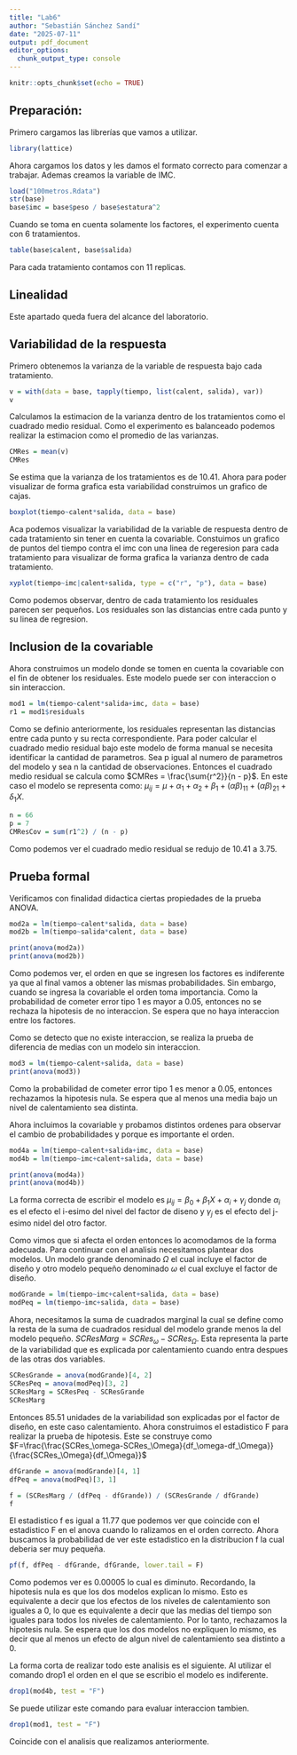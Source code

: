 ```yaml
---
title: "Lab6"
author: "Sebastián Sánchez Sandí"
date: "2025-07-11"
output: pdf_document
editor_options: 
  chunk_output_type: console
---
```


```r
knitr::opts_chunk$set(echo = TRUE)
```

## Preparación:

Primero cargamos las librerías que vamos a utilizar.

```r
library(lattice)
```

Ahora cargamos los datos y les damos el formato correcto para comenzar a trabajar. Ademas creamos la variable de IMC.

```r
load("100metros.Rdata")
str(base)
base$imc = base$peso / base$estatura^2
```

Cuando se toma en cuenta solamente los factores, el experimento cuenta con 6 tratamientos.

```r
table(base$calent, base$salida)
```

Para cada tratamiento contamos con 11 replicas.

## Linealidad

Este apartado queda fuera del alcance del laboratorio.

## Variabilidad de la respuesta

Primero obtenemos la varianza de la variable de respuesta bajo cada tratamiento.

```r
v = with(data = base, tapply(tiempo, list(calent, salida), var))
v
```

Calculamos la estimacion de la varianza dentro de los tratamientos como el cuadrado medio residual. Como el experimento es balanceado podemos realizar la estimacion como el promedio de las varianzas.

```r
CMRes = mean(v)
CMRes
```

Se estima que la varianza de los tratamientos es de 10.41. Ahora para poder visualizar de forma grafica esta variabilidad construimos un grafico de cajas.

```r
boxplot(tiempo~calent*salida, data = base)
```

Aca podemos visualizar la variabilidad de la variable de respuesta dentro de cada tratamiento sin tener en cuenta la covariable. Constuimos un grafico de puntos del tiempo contra el imc con una linea de regeresion para cada tratamiento para visualizar de forma grafica la varianza dentro de cada tratamiento.

```r
xyplot(tiempo~imc|calent+salida, type = c("r", "p"), data = base)
```

Como podemos observar, dentro de cada tratamiento los residuales parecen ser pequeños. Los residuales son las distancias entre cada punto y su linea de regresion.

## Inclusion de la covariable

Ahora construimos un modelo donde se tomen en cuenta la covariable con el fin de obtener los residuales. Este modelo puede ser con interaccion o sin interaccion.

```r
mod1 = lm(tiempo~calent*salida+imc, data = base)
r1 = mod1$residuals
```

Como se definio anteriormente, los residuales representan las distancias entre cada punto y su recta correspondiente. Para poder calcular el cuadrado medio residual bajo este modelo de forma manual se necesita identificar la cantidad de parametros. Sea p igual al numero de parametros del modelo y sea n la cantidad de observaciones. Entonces el cuadrado medio residual se calcula como $CMRes = \frac{\sum{r^2}}{n - p}$. En este caso el modelo se representa como: $\mu_{ij}=\mu+\alpha_1+\alpha_2+\beta_1+(\alpha\beta)_{11}+(\alpha\beta)_{21}+\delta_1X$.

```r
n = 66
p = 7
CMResCov = sum(r1^2) / (n - p)
```

Como podemos ver el cuadrado medio residual se redujo de 10.41 a 3.75.

## Prueba formal

Verificamos con finalidad didactica ciertas propiedades de la prueba ANOVA.

```r
mod2a = lm(tiempo~calent*salida, data = base)
mod2b = lm(tiempo~salida*calent, data = base)

print(anova(mod2a))
print(anova(mod2b))
```

Como podemos ver, el orden en que se ingresen los factores es indiferente ya que al final vamos a obtener las mismas probabilidades. Sin embargo, cuando se ingresa la covariable el orden toma importancia. Como la probabilidad de cometer error tipo 1 es mayor a 0.05, entonces no se rechaza la hipotesis de no interaccion. Se espera que no haya interaccion entre los factores.

Como se detecto que no existe interaccion, se realiza la prueba de diferencia de medias con un modelo sin interaccion.

```r
mod3 = lm(tiempo~calent+salida, data = base)
print(anova(mod3))
```

Como la probabilidad de cometer error tipo 1 es menor a 0.05, entonces rechazamos la hipotesis nula. Se espera que al menos una media bajo un nivel de calentamiento sea distinta.

Ahora incluimos la covariable y probamos distintos ordenes para observar el cambio de probabilidades y porque es importante el orden.

```r
mod4a = lm(tiempo~calent+salida+imc, data = base)
mod4b = lm(tiempo~imc+calent+salida, data = base)

print(anova(mod4a))
print(anova(mod4b))
```

La forma correcta de escribir el modelo es $\mu_{ij}=\beta_0+\beta_1X+\alpha_i+\gamma_j$ donde $\alpha_i$ es el efecto el i-esimo del nivel del factor de diseno y $\gamma_j$ es el efecto del j-esimo nidel del otro factor.

Como vimos que si afecta el orden entonces lo acomodamos de la forma adecuada. Para continuar con el analisis necesitamos plantear dos modelos. Un modelo grande denominado $\Omega$ el cual incluye el factor de diseño y otro modelo pequeño denominado $\omega$ el cual excluye el factor de diseño.

```r
modGrande = lm(tiempo~imc+calent+salida, data = base)
modPeq = lm(tiempo~imc+salida, data = base)
```

Ahora, necesitamos la suma de cuadrados marginal la cual se define como la resta de la suma de cuadrados residual del modelo grande menos la del modelo pequeño. $SCResMarg=SCRes_\omega-SCRes_\Omega$. Esta representa la parte de la variabilidad que es explicada por calentamiento cuando entra despues de las otras dos variables.

```r
SCResGrande = anova(modGrande)[4, 2]
SCResPeq = anova(modPeq)[3, 2]
SCResMarg = SCResPeq - SCResGrande
SCResMarg
```

Entonces 85.51 unidades de la variabilidad son explicadas por el factor de diseño, en este caso calentamiento. Ahora construimos el estadistico F para realizar la prueba de hipotesis. Este se construye como $F=\frac{\frac{SCRes_\omega-SCRes_\Omega}{df_\omega-df_\Omega}}{\frac{SCRes_\Omega}{df_\Omega}}$

```r
dfGrande = anova(modGrande)[4, 1]
dfPeq = anova(modPeq)[3, 1]

f = (SCResMarg / (dfPeq - dfGrande)) / (SCResGrande / dfGrande)
f
```

El estadistico f es igual a 11.77 que podemos ver que coincide con el estadistico F en el anova cuando lo ralizamos en el orden correcto. Ahora buscamos la probabilidad de ver este estadistico en la distribucion f la cual deberia ser muy pequeña.

```r
pf(f, dfPeq - dfGrande, dfGrande, lower.tail = F)
```

Como podemos ver es 0.00005 lo cual es diminuto. Recordando, la hipotesis nula es que los dos modelos explican lo mismo. Esto es equivalente a decir que los efectos de los niveles de calentamiento son iguales a 0, lo que es equivalente a decir que las medias del tiempo son iguales para todos los niveles de calentamiento. Por lo tanto, rechazamos la hipotesis nula. Se espera que los dos modelos no expliquen lo mismo, es decir que al menos un efecto de algun nivel de calentamiento sea distinto a 0.

La forma corta de realizar todo este analisis es el siguiente. Al utilizar el comando drop1 el orden en el que se escribio el modelo es indiferente.

```r
drop1(mod4b, test = "F")
```

Se puede utilizar este comando para evaluar interaccion tambien.

```r
drop1(mod1, test = "F")
```

Coincide con el analisis que realizamos anteriormente.
